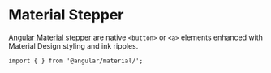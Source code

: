 
<Meta title="Components/Stepper/Overview" />

# Material Stepper

[Angular Material stepper](https://material.angular.io/components/stepper/api) are native `<button>` or `<a>` elements enhanced with Material Design styling and ink ripples. <br />

`import { } from '@angular/material/';`

```

```
